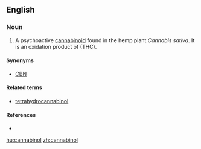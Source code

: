 ==English==

===Noun===
{{en-noun|-}}

# {{organic compound}} A psychoactive [[cannabinoid]] found in the hemp plant ''Cannabis sativa''. It is an oxidation product of  (THC).

====Synonyms====
* [[CBN]] {{qualifier|abbreviation}}

====Related terms====
* [[tetrahydrocannabinol]]

====References====
* {{pedialite}}

[[hu:cannabinol]]
[[zh:cannabinol]]